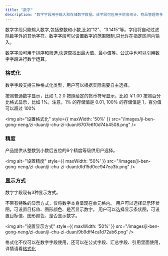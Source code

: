 ```yaml
---
title: "数字"
description: "数字字段用于输入和存储数字数据。该字段可应用于财务统计、物品管理等多个业务场景中。"
---
```


数字字段只能输入数字,包括整数和小数,比如“12”、“3.1415”等。字段将自动过滤除数字外的其他字符。数字字段可以设置数字的范围限制,只允许在指定区间内输入。

数字字段可用于排序和筛选,快速查找出最大值、最小值等。公式中也可以引用数字字段进行数学运算。

### 格式化

数字字段支持三种格式化类型，用户可以根据实际需要自主选择。

<AccordionGroup>
  <Accordion title="数字">
    按照普通数字显示，比如 1, 2.0
  </Accordion>

  <Accordion title="货币">
    按照给定的货币符号显示，比如 ￥1.00
  </Accordion>

  <Accordion title="百分比">
    按照百分比格式显示，比如 1%。注意，1% 的存储值是 0.01, 100% 的存储值是 1，百分值可以超过 100%
  </Accordion>
</AccordionGroup>

<img alt="设置格式化" style={{ maxWidth: '50%' }} src="/images/ji-ben-gong-neng/zi-duan/ji-chu-zi-duan/6707e6f0d74b4508.png" />

### 精度

产品提供从整数到小数后五位的6个精度等级供用户选择。

<img alt="设置精度" style={{ maxWidth: '50%' }} src="/images/ji-ben-gong-neng/zi-duan/ji-chu-zi-duan/dfd15d0ce947ea3b.png" />

### 显示方式

数字字段现有3种显示方式。

<AccordionGroup>
  <Accordion title="默认">
    不带有特殊的显示方式，仅将数字本身呈现在单元格内。
  </Accordion>

  <Accordion title="环状图">
    用户可以选择显示环状图，可设置目标值、图形颜色、是否显示数字。
  </Accordion>

  <Accordion title="条状图">
    用户可以选择显示条状图，可设置目标值、图形颜色、是否显示数字。
  </Accordion>
</AccordionGroup>

<img alt="设置显示方式" style={{ maxWidth: '50%' }} src="/images/ji-ben-gong-neng/zi-duan/ji-chu-zi-duan/9b9dff4ca1d72ab6.png" />

格式化不仅可以在数字字段使用，还可以在公式字段、汇总字段、引用里面使用，详情请看[格式化](/ji-ben-gong-neng/zi-duan/tong-yong/ge-shi-hua)

